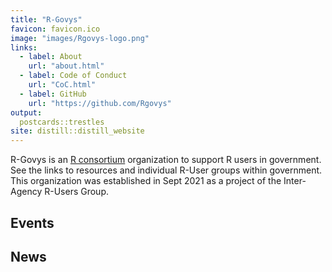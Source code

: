 ```yaml
---
title: "R-Govys"
favicon: favicon.ico
image: "images/Rgovys-logo.png"
links:
  - label: About
    url: "about.html"
  - label: Code of Conduct
    url: "CoC.html"
  - label: GitHub
    url: "https://github.com/Rgovys"  
output:
  postcards::trestles
site: distill::distill_website
---
```


R-Govys is an [R consortium](https://www.r-consortium.org/) organization to support R users in government. See the links to resources and individual R-User groups within government. This organization was established in Sept 2021 as a project of the Inter-Agency R-Users Group.

## Events

<script language="JavaScript" src="https://www.feedroll.com/rssviewer/feed2js.php?src=https%3A%2F%2Frgovys.github.io%2Fevents.xml&desc=1&utf=y"  charset="UTF-8" type="text/javascript"></script>

## News

<script language="JavaScript" src="https://www.feedroll.com/rssviewer/feed2js.php?src=https%3A%2F%2Frgovys.github.io%2Fnews.xml&desc=1&utf=y"  charset="UTF-8" type="text/javascript"></script>




